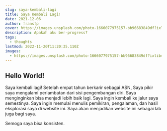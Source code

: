 ```yaml
---
slug: saya-kembali-lagi
title: Saya Kembali Lagi!
date: 2021-12-06
author: fransfp
cover: https://images.unsplash.com/photo-1666077975157-bb96683849df?ixlib=rb-4.0.3&ixid=MnwxMjA3fDB8MHxwaG90by1wYWdlfHx8fGVufDB8fHx8&auto=format&fit=crop&w=1770&q=80
description: Apakah aku ber-progress?
tags:
  - thoughts
lastmod: 2022-11-20T11:20:35.110Z
images:
  - https://images.unsplash.com/photo-1666077975157-bb96683849df?ixlib=rb-4.0.3&ixid=MnwxMjA3fDB8MHxwaG90by1wYWdlfHx8fGVufDB8fHx8&auto=format&fit=crop&w=1770&q=80
---
```


## **Hello World!**

Saya kembali lagi!
Setelah empat tahun berkarir sebagai ASN, Saya pikir saya mengalami perlambatan dari sisi pengembangan diri. Saya menginginkan bisa menjadi lebih baik lagi. Saya ingin kembali ke jalur saya semestinya.
Saya ingin memulai menulis pemikiran, pengalaman, dan hasil eksplorasi saya di website ini. Saya akan menjadikan website ini sebagai lab juga bagi saya.

Semoga saya bisa konsisten.
